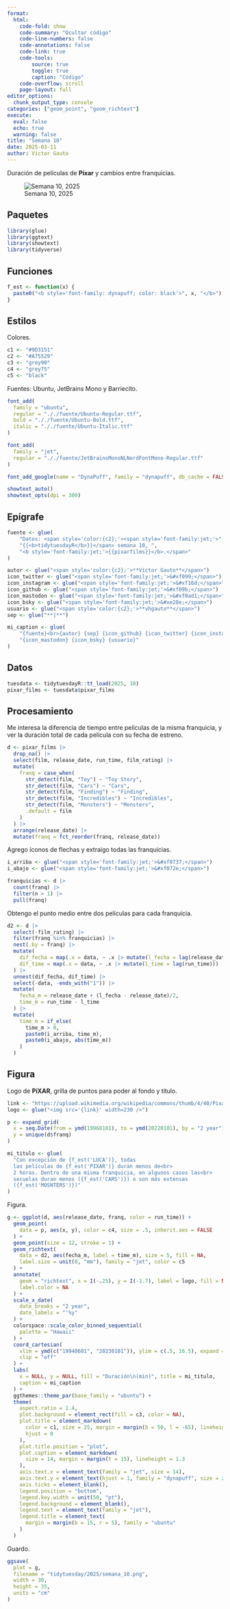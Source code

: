 ```yaml
---
format:
  html:
    code-fold: show
    code-summary: "Ocultar código"
    code-line-numbers: false
    code-annotations: false
    code-link: true
    code-tools:
        source: true
        toggle: true
        caption: "Código"
    code-overflow: scroll
    page-layout: full
editor_options:
  chunk_output_type: console
categories: ["geom_point", "geom_richtext"]
execute:
  eval: false
  echo: true
  warning: false
title: "Semana 10"
date: 2025-03-11
author: Víctor Gauto
---
```


Duración de películas de **Píxar** y cambios entre franquicias.

![Semana 10, 2025](semana_10.png)

## Paquetes

```r
library(glue)
library(ggtext)
library(showtext)
library(tidyverse)
```

## Funciones

```r
f_est <- function(x) {
  paste0("<b style='font-family: dynapuff; color: black'>", x, "</b>")
}
```

## Estilos

Colores.

```r
c1 <- "#9D3151"
c2 <- "#A75529"
c3 <- "grey90"
c4 <- "grey75"
c5 <- "black"
```

Fuentes: Ubuntu, JetBrains Mono y Barriecito.

```r
font_add(
  family = "ubuntu",
  regular = "././fuente/Ubuntu-Regular.ttf",
  bold = "././fuente/Ubuntu-Bold.ttf",
  italic = "././fuente/Ubuntu-Italic.ttf"
)

font_add(
  family = "jet",
  regular = "././fuente/JetBrainsMonoNLNerdFontMono-Regular.ttf"
)

font_add_google(name = "DynaPuff", family = "dynapuff", db_cache = FALSE)

showtext_auto()
showtext_opts(dpi = 300)
```

## Epígrafe

```r
fuente <- glue(
    "Datos: <span style='color:{c2};'><span style='font-family:jet;'>",
    "{{<b>tidytuesdayR</b>}}</span> semana 10, ",
    "<b style='font-family:jet;'>{{pixarfilms}}</b>.</span>"
)

autor <- glue("<span style='color:{c2};'>**Víctor Gauto**</span>")
icon_twitter <- glue("<span style='font-family:jet;'>&#xf099;</span>")
icon_instagram <- glue("<span style='font-family:jet;'>&#xf16d;</span>")
icon_github <- glue("<span style='font-family:jet;'>&#xf09b;</span>")
icon_mastodon <- glue("<span style='font-family:jet;'>&#xf0ad1;</span>")
icon_bsky <- glue("<span style='font-family:jet;'>&#xe28e;</span>")
usuario <- glue("<span style='color:{c2};'>**vhgauto**</span>")
sep <- glue("**|**")

mi_caption <- glue(
    "{fuente}<br>{autor} {sep} {icon_github} {icon_twitter} {icon_instagram} ",
    "{icon_mastodon} {icon_bsky} {usuario}"
)
```

## Datos

```r
tuesdata <- tidytuesdayR::tt_load(2025, 10)
pixar_films <- tuesdata$pixar_films
```

## Procesamiento

Me interesa la diferencia de tiempo entre películas de la misma franquicia, y ver la duración total de cada película con su fecha de estreno.

```r
d <- pixar_films |>
  drop_na() |>
  select(film, release_date, run_time, film_rating) |>
  mutate(
    franq = case_when(
      str_detect(film, "Toy") ~ "Toy Story",
      str_detect(film, "Cars") ~ "Cars",
      str_detect(film, "Finding") ~ "Finding",
      str_detect(film, "Incredibles") ~ "Incredibles",
      str_detect(film, "Monsters") ~ "Monsters",
      .default = film
    )
  ) |>
  arrange(release_date) |>
  mutate(franq = fct_reorder(franq, release_date))
```

Agrego íconos de flechas y extraigo todas las franquicias.

```r
i_arriba <- glue("<span style='font-family:jet;'>&#xf0737;</span>")
i_abajo <- glue("<span style='font-family:jet;'>&#xf072e;</span>")

franquicias <- d |>
  count(franq) |>
  filter(n > 1) |>
  pull(franq)
```

Obtengo el punto medio entre dos películas para cada franquicia.

```r
d2 <- d |>
  select(-film_rating) |>
  filter(franq %in% franquicias) |>
  nest(.by = franq) |>
  mutate(
    dif_fecha = map(.x = data, ~ .x |> mutate(l_fecha = lag(release_date))),
    dif_time = map(.x = data, ~ .x |> mutate(l_time = lag(run_time)))
  ) |>
  unnest(dif_fecha, dif_time) |>
  select(-data, -ends_with("1")) |>
  mutate(
    fecha_m = release_date + (l_fecha - release_date)/2,
    time_m = run_time - l_time
  ) |>
  mutate(
    time_m = if_else(
      time_m > 0,
      paste0(i_arriba, time_m),
      paste0(i_abajo, abs(time_m))
    )
  )
```

## Figura

Logo de **PíXAR**, grilla de puntos para poder al fondo y título.

```r

link <- "https://upload.wikimedia.org/wikipedia/commons/thumb/4/40/Pixar_logo.svg/640px-Pixar_logo.svg.png"
logo <- glue("<img src='{link}' width=230 />")

p <- expand_grid(
  x = seq.Date(from = ymd(19960101), to = ymd(20220101), by = "2 year"),
  y = unique(d$franq)
)

mi_titulo <- glue(
  "Con excepción de {f_est('LUCA')}, todas
  las películas de {f_est('PIXAR')} duran menos de<br>
  2 horas. Dentro de una misma franquicia, en algunos casos las<br>
  secuelas duran menos ({f_est('CARS')}) o son más extensas
  ({f_est('MOSNTERS')})"
)
```

Figura.

```r
g <- ggplot(d, aes(release_date, franq, color = run_time)) +
  geom_point(
    data = p, aes(x, y), color = c4, size = .5, inherit.aes = FALSE
  ) +
  geom_point(size = 12, stroke = 1) +
  geom_richtext(
    data = d2, aes(fecha_m, label = time_m), size = 5, fill = NA,
    label.size = unit(0, "mm"), family = "jet", color = c5
  ) +
  annotate(
    geom = "richtext", x = I(-.25), y = I(-1.7), label = logo, fill = NA,
    label.color = NA
  ) +
  scale_x_date(
    date_breaks = "2 year",
    date_labels = "'%y"
  ) +
  colorspace::scale_color_binned_sequential(
    palette = "Hawaii"
  ) +
  coord_cartesian(
    xlim = ymd(c("19940601", "20230101")), ylim = c(.5, 16.5), expand = FALSE,
    clip = "off"
  ) +
  labs(
    x = NULL, y = NULL, fill = "Duración\n(min)", title = mi_titulo,
    caption = mi_caption
  ) +
  ggthemes::theme_par(base_family = "ubuntu") +
  theme(
    aspect.ratio = 1.4,
    plot.background = element_rect(fill = c3, color = NA),
    plot.title = element_markdown(
      color = c1, size = 25, margin = margin(b = 50, l = -65), lineheight = 1.3,
      hjust = 0
    ),
    plot.title.position = "plot",
    plot.caption = element_markdown(
      size = 14, margin = margin(t = 15), lineheight = 1.3
    ),
    axis.text.x = element_text(family = "jet", size = 14),
    axis.text.y = element_text(hjust = 1, family = "dynapuff", size = 22),
    axis.ticks = element_blank(),
    legend.position = "bottom",
    legend.key.width = unit(50, "pt"),
    legend.background = element_blank(),
    legend.text = element_text(family = "jet"),
    legend.title = element_text(
      margin = margin(b = 15, r = 5), family = "ubuntu"
    )
  )
```

Guardo.

```r
ggsave(
  plot = g,
  filename = "tidytuesday/2025/semana_10.png",
  width = 30,
  height = 35,
  units = "cm"
)
```
